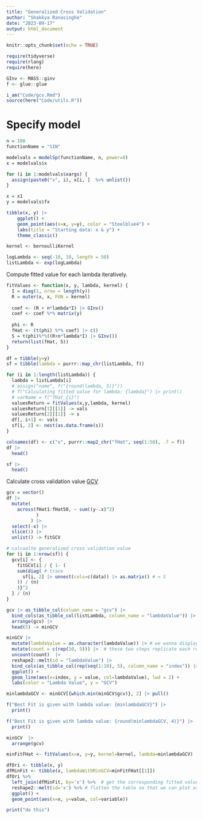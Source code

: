 ```yaml
---
title: "Generalized Cross Validation"
author: "Shakkya Ranasinghe"
date: "2023-09-17"
output: html_document
---
```


```r
knitr::opts_chunk$set(echo = TRUE)

require(tidyverse)
require(rlang)
require(here)

GInv <- MASS::ginv
f <- glue::glue

i_am("Code/gcv.Rmd")
source(here("Code/utils.R"))
```


# Specify model

```r
n = 100
functionName = "SIN"

modelvals = modelSp(functionName, n, power=8)
x = modelvals$x

for (i in 1:modelvals$xargs) {
  assign(paste0("x", i), x[i, ]  %>% unlist())
}

x = x1
y = modelvals$fx

tibble(x, y) |> 
    ggplot() + 
    geom_point(aes(x=x, y=y), color = "Steelblue4") + 
    labs(title = "Starting data: x & y") + 
    theme_classic()
```
```r
kernel <- bernoulliKernel

logLambda <- seq(-10, 10, length = 50)
listLambda <- exp(logLambda)
```


Compute fitted value for each lambda iteratively. 

```r
fitValues <- function(x, y, lambda, kernel) {
  I = diag(1, nrow = length(y))
  R = outer(x, x, FUN = kernel)
  
  coef <- (R + n*lambda*I) |> GInv()
  coef <- coef %*% matrix(y)
  
  phi <- R
  fHat <- (t(phi) %*% coef) |> c()
  S = t(phi)%*%((R+n*lambda*I) |> GInv())
  return(list(fHat, S))
}

df = tibble(y=y)
sf = tibble(lambda = purrr::map_chr(listLambda, f))

for (i in 1:length(listLambda)) {
  lambda = listLambda[i]
  # assign("name", f("{round(lambda, 5)}"))
  # f("Calculating fitted value for lambda: {lambda}") |> print()
  # varName = f("fHat_{i}")
  valuesReturn = fitValues(x,y,lambda, kernel)
  valuesReturn[1][[1]] -> vals
  valuesReturn[2][[1]] -> s
  df[, i+1] <- vals
  sf[i, 2] <- nest(as.data.frame(s))
}

colnames(df) <- c("x", purrr::map2_chr("fHat", seq(1:50), .f = f))
df |> 
  head()

sf |> 
  head()
```
Calculate cross validation value [GCV](https://stats.stackexchange.com/questions/77527/the-cross-validation-cv-and-the-generalized-cross-validation-gcv-statistics)

```r
gcv = vector()
df |> 
  mutate(
    across(fHat1:fHat50, ~ sum((y-.x)^2)
           )
         ) |> 
  select(-x) |> 
  slice(1) |> 
  unlist() -> fitGCV

# calcualte generalized cross validation value 
for (i in 1:nrow(sf)) {
  gcv[i] <- {
    fitGCV[i] / { 1- (
    sum(diag( # trace
      sf[i, 2] |> unnest(cols=c(data)) |> as.matrix() # = S
    )) / (n)
    )}^2
  } / (n)
}

gcv |> as_tibble_col(column_name = "gcv") |> 
  bind_cols(as_tibble_col(listLambda, column_name = "lambdaValue")) |> 
  arrange(gcv) |> 
  head(5) -> minGCV

minGCV |> 
  mutate(lambdaValue = as.character(lambdaValue)) |> # we wanna display lambda values as category in plot
  mutate(count = c(rep(10, 5))) |>  # these two steps replicate each row by count many times
  uncount(count)  |>  
  reshape2::melt(id = "lambdaValue") |> 
  bind_cols(as_tibble_col(rep(seq(1:10), 5), column_name = "index")) |> # value is GCV value
  ggplot() + 
  geom_line(aes(x=index, y = value, col=lambdaValue), lwd = 2) + 
  labs(color = "Lambda Value", y = "GCV")

```

```r
minlambdaGCV <- minGCV[{which.min(minGCV$gcv)}, 2] |> pull()

f("Best Fit is given with lambda value: {minlambdaGCV}") |> 
  print()

f("Best Fit is given with lambda value: {round(minlambdaGCV, 4)}") |> 
  print()

minGCV  |>
  arrange(gcv)
```

```r
minFitFHat <- fitValues(x=x, y=y, kernel=kernel, lambda=minlambdaGCV)

dfOri <- tibble(x, y)
dfMinFit <- tibble(x, lambdaWithMinGCV=minFitFHat[[1]])
dfOri %>% 
  left_join(dfMinFit, by='x') %>%  # get the corresponding fitted value to x
  reshape2::melt(id='x') %>% # flatten the table so that we can plot as one variable but two groups
  ggplot() + 
  geom_point(aes(x=x, y=value, col=variable))
```


```r
print("do this")
```












